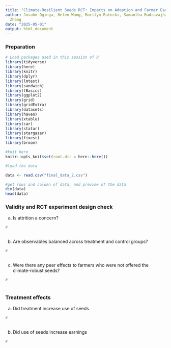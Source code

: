 ```yaml
---
title: "Climate-Resilient Seeds RCT: Impacts on Adoption and Farmer Earnings"
author: Josahn Oginga, Helen Wang, Marilyn Rutecki, Samantha Rudravajhala , & Cassie
  Zhang
date: "2025-05-01"
output: html_document
---
```


### Preparation

```r
# Load packages used in this session of R
library(tidyverse)
library(here)
library(knitr)
library(dplyr)
library(lmtest)
library(sandwich)
library(fBasics)
library(ggplot2)
library(grid)
library(gridExtra)
library(datasets)
library(haven)
library(xtable)
library(car)
library(statar)
library(stargazer)
library(fixest)
library(broom)

#knit here
knitr::opts_knit$set(root.dir = here::here())


```


```r
#load the data

data <- read.csv("final_data_2.csv")

#get rows and column of data, and preview of the data 
dim(data)
head(data)


```


### Validity and RCT experiment design check 

a) Is attrition a concern? 
```r
#



```


b) Are observables balanced across treatment and control groups?
```r
#



```


c) Were there any peer effects to farmers who were not offered the climate-robust seeds?


```r
#



```


### Treatment effects 

a) Did treatment increase use of seeds 

```r
#



```

b) Did use of seeds increase earnings 

```r
#



```